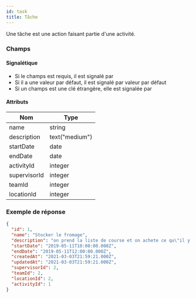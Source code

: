 ```yaml
---
id: task
title: Tâche
---
```



Une tâche est une action faisant partie d'une activité.

### Champs

#### Signalétique

+ Si le champs est requis, il est signalé par <Required />
+ Si il a une valeur par défaut, il est signalé par <DefaultValue>valeur par défaut</DefaultValue>
+ Si un champs est une clé étrangère, elle est signalée par <ForeignKey to="shift" label="Créneau" /> 

#### Attributs

Nom | Type
--- | ---
<Name>name</Name>  <Required /> | string 
<Name>description</Name>   | text("medium") 
<Name>startDate</Name>  <Required /> | date 
<Name>endDate</Name>  <Required /> | date
<Name>activityId</Name> <Required /> <ForeignKey to="activity" label="Activité" /> | integer
<Name>supervisorId</Name> <Required /> <ForeignKey to="user" label="Responsable" /> | integer
<Name>teamId</Name> <Required /> <ForeignKey to="team" label="Equipe" /> | integer
<Name>locationId</Name> <Required /> <ForeignKey to="location" label="Lieu" /> | integer

### Exemple de réponse

```json
{
  "id": 1,
  "name": "Stocker le fromage",
  "description": "on prend la liste de course et on achete ce qu\"il y a marqué",
  "startDate": "2019-05-11T10:00:00.000Z",
  "endDate": "2019-05-11T12:00:00.000Z",
  "createdAt": "2021-03-03T21:59:21.000Z",
  "updatedAt": "2021-03-03T21:59:21.000Z",
  "supervisorId": 2,
  "teamId": 2,
  "locationId": 2,
  "activityId": 1
}
```
